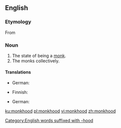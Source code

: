 ==English==

===Etymology===
From {{etyl|enm|en}} {{m|enm|monkehode}}

===Noun===
{{en-noun|-}}

# The state of being a [[monk]].
# The monks collectively.

====Translations====
{{trans-top|state of being a monk}}
* German: {{t|de|Mönchstum|n}}
{{trans-mid}}
{{trans-bottom}}

{{trans-top|monks collectively}}
* Finnish: {{t|fi|munkit|p}}
{{trans-mid}}
* German: {{t|de|Mönche|m-p}}
{{trans-bottom}}

[[Category:English words suffixed with -hood]]

[[ku:monkhood]]
[[pl:monkhood]]
[[vi:monkhood]]
[[zh:monkhood]]